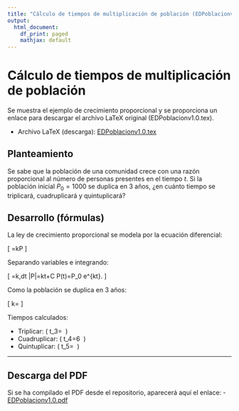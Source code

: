 ```yaml
---
title: "Cálculo de tiempos de multiplicación de población (EDPoblacionv1.0)"
output:
  html_document:
    df_print: paged
    mathjax: default
---
```


# Cálculo de tiempos de multiplicación de población

Se muestra el ejemplo de crecimiento proporcional y se proporciona un enlace para descargar el archivo LaTeX original (EDPoblacionv1.0.tex).

- Archivo LaTeX (descarga): [EDPoblacionv1.0.tex](EDPoblacionv1.0.tex){target="_blank"}

## Planteamiento

Se sabe que la población de una comunidad crece con una razón proporcional al número de personas presentes en el tiempo $t$. Si la población inicial $P_0 = 1000$ se duplica en $3$ años, ¿en cuánto tiempo se triplicará, cuadruplicará y quintuplicará?

## Desarrollo (fórmulas)

La ley de crecimiento proporcional se modela por la ecuación diferencial:

\[
\frac{dP}{dt}=kP
\]

Separando variables e integrando:

\[
\frac{dP}{P}=k\,dt \quad\Rightarrow\quad \ln|P|=kt+C \quad\Rightarrow\quad P(t)=P_0 e^{kt}.
\]

Como la población se duplica en 3 años:

\[
k=\frac{\ln 2}{3}
\]

Tiempos calculados:

- Triplicar: \( t_3=\dfrac{3\ln 3}{\ln 2}\approx 4.755\ \text{años} \)
- Cuadruplicar: \( t_4=6\ \text{años} \)
- Quintuplicar: \( t_5=\dfrac{3\ln 5}{\ln 2}\approx 6.97\ \text{años} \)

---

## Descarga del PDF

Si se ha compilado el PDF desde el repositorio, aparecerá aquí el enlace:
- [EDPoblacionv1.0.pdf](EDPoblacionv1.0.pdf){target="_blank"}